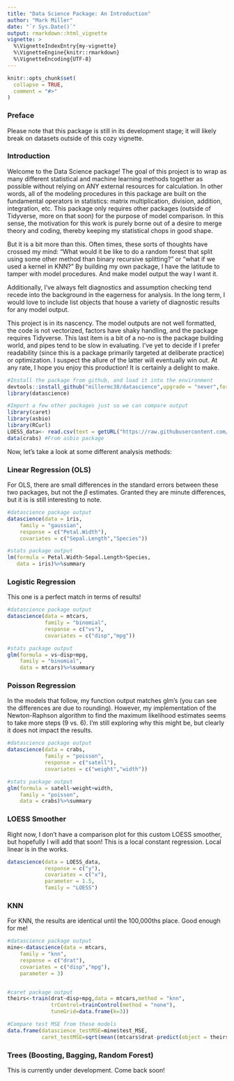 ```yaml
---
title: "Data Science Package: An Introduction"
author: "Mark Miller"
date: "`r Sys.Date()`"
output: rmarkdown::html_vignette
vignette: >
  %\VignetteIndexEntry{my-vignette}
  %\VignetteEngine{knitr::rmarkdown}
  %\VignetteEncoding{UTF-8}
---
```


```r
knitr::opts_chunk$set(
  collapse = TRUE,
  comment = "#>"
)
```

### Preface

Please note that this package is still in its development stage; it will likely break on datasets outside of this cozy vignette.

### Introduction

Welcome to the Data Science package! The goal of this project is to wrap as many different statistical and machine learning methods together as possible without relying on ANY external resources for calculation. In other words, all of the modeling procedures in this package are built on the fundamental operators in statistics: matrix multiplication, division, addition, integration, etc. This package only requires other packages (outside of Tidyverse, more on that soon) for the purpose of model comparison. In this sense, the motivation for this work is purely borne out of a desire to merge theory and coding, thereby keeping my statistical chops in good shape.

But it is a bit more than this. Often times, these sorts of thoughts have crossed my mind: "What would it be like to do a random forest that split using some other method than binary recursive splitting?" or "what if we used a kernel in KNN?" By building my own package, I have the latitude to tamper with model procedures. And make model output the way I want it.

Additionally, I've always felt diagnostics and assumption checking tend recede into the background in the eagerness for analysis. In the long term, I would love to include list objects that house a variety of diagnostic results for any model output.

This project is in its nascency. The model outputs are not well formatted, the code is not vectorized, factors have shaky handling, and the package requires Tidyverse. This last item is a bit of a no-no is the package building world, and pipes tend to be slow in evaluating. I've yet to decide if I prefer readability (since this is a package primarily targeted at deliberate practice) or optimization. I suspect the allure of the latter will eventually win out. At any rate, I hope you enjoy this production! It is certainly a delight to make.

```r
#Install the package from github, and load it into the environment
devtools::install_github("millermc38/datascience",upgrade = "never",force = T,quiet = T)
library(datascience)

#Import a few other packages just so we can compare output
library(caret)
library(asbio)
library(RCurl)
LOESS_data<- read.csv(text = getURL("https://raw.githubusercontent.com/millermc38/datascience/master/Data/LOESS.csv"))
data(crabs) #From asbio package
```

Now, let's take a look at some different analysis methods:

### Linear Regression (OLS)

For OLS, there are small differences in the standard errors between these two packages, but not the $\beta$ estimates. Granted they are minute differences, but it is is still interesting to note.

```r
#datascience package output
datascience(data = iris,
    family = "gaussian",
    response = c("Petal.Width"),
    covariates = c("Sepal.Length","Species"))

#stats package output
lm(formula = Petal.Width~Sepal.Length+Species,
   data = iris)%>%summary
```

### Logistic Regression

This one is a perfect match in terms of results!

```r
#datascience package output
datascience(data = mtcars,
            family = "binomial",
            response = c("vs"),
            covariates = c("disp","mpg"))

#stats package output
glm(formula = vs~disp+mpg,
    family = "binomial",
    data = mtcars)%>%summary
```


### Poisson Regression

In the models that follow, my function output matches glm's (you can see the differences are due to rounding). However, my implementation of the Newton-Raphson algorithm to find the maximum likelihood estimates seems to take more steps (9 vs. 6). I'm still exploring why this might be, but clearly it does not impact the results.

```r
#datascience package output
datascience(data = crabs,
            family = "poisson",
            response = c("satell"),
            covariates = c("weight","width"))

#stats package output
glm(formula = satell~weight+width,
    family = "poisson",
    data = crabs)%>%summary

```

### LOESS Smoother

Right now, I don't have a comparison plot for this custom LOESS smoother, but hopefully I will add that soon! This is a local constant regression. Local linear is in the works.

```r
datascience(data = LOESS_data,
            response = c("y"),
            covariates = c("x"),
            parameter = 1.5,
            family = "LOESS")
```

### KNN

For KNN, the results are identical until the 100,000ths place. Good enough for me!

```r
#datascience package output
mine<-datascience(data = mtcars,
    family = "knn",
    response = c("drat"),
    covariates = c("disp","mpg"),
    parameter = 3)


#caret package output
theirs<-train(drat~disp+mpg,data = mtcars,method = "knn",
              trControl=trainControl(method = "none"),
              tuneGrid=data.frame(k=3))

#Compare test MSE from these models
data.frame(datascience_testMSE=mine$test_MSE,
           caret_testMSE=sqrt(mean((mtcars$drat-predict(object = theirs,newdata = mtcars))^2)))
```

### Trees (Boosting, Bagging, Random Forest)

This is currently under development. Come back soon!
